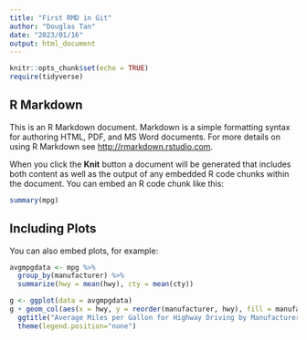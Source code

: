 ```yaml
---
title: "First RMD in Git"
author: "Douglas Tan"
date: "2023/01/16"
output: html_document
---
```


```r
knitr::opts_chunk$set(echo = TRUE)
require(tidyverse)
```

## R Markdown

This is an R Markdown document. Markdown is a simple formatting syntax for authoring HTML, PDF, and MS Word documents. For more details on using R Markdown see <http://rmarkdown.rstudio.com>.

When you click the **Knit** button a document will be generated that includes both content as well as the output of any embedded R code chunks within the document. You can embed an R code chunk like this:

```r
summary(mpg)
```

## Including Plots

You can also embed plots, for example:

```r
avgmpgdata <- mpg %>% 
  group_by(manufacturer) %>% 
  summarize(hwy = mean(hwy), cty = mean(cty))

g <- ggplot(data = avgmpgdata)
g + geom_col(aes(x = hwy, y = reorder(manufacturer, hwy), fill = manufacturer)) +
  ggtitle("Average Miles per Gallon for Highway Driving by Manufacturer", subtitle = "Data on vehicles from 1999 to 2008 for 38 popular models of cars") +
  theme(legend.position="none") 
```
